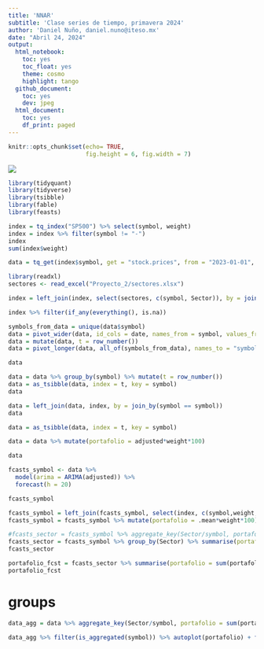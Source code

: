 ```yaml
---
title: 'NNAR'
subtitle: 'Clase series de tiempo, primavera 2024'
author: 'Daniel Nuño, daniel.nuno@iteso.mx'
date: "Abril 24, 2024"
output:
  html_notebook:
    toc: yes
    toc_float: yes
    theme: cosmo
    highlight: tango
  github_document:
    toc: yes
    dev: jpeg
  html_document:
    toc: yes
    df_print: paged
---
```


```r
knitr::opts_chunk$set(echo= TRUE,
                      fig.height = 6, fig.width = 7)
```

```{=html}
<style>
.forceBreak { -webkit-column-break-after: always; break-after: column; }
</style>
```
![](https://upload.wikimedia.org/wikipedia/commons/d/db/Logo_ITESO_normal.jpg)



```r
library(tidyquant)
library(tidyverse)
library(tsibble)
library(fable)
library(feasts)
```

```r
index = tq_index("SP500") %>% select(symbol, weight)
index = index %>% filter(symbol != "-")
index
sum(index$weight)

data = tq_get(index$symbol, get = "stock.prices", from = "2023-01-01", to = "2024-03-29") %>% select(symbol, date, adjusted)
```


```r
library(readxl)
sectores <- read_excel("Proyecto_2/sectores.xlsx")
```


```r
index = left_join(index, select(sectores, c(symbol, Sector)), by = join_by(symbol == symbol))
```


```r
index %>% filter(if_any(everything(), is.na))
```




```r
symbols_from_data = unique(data$symbol)
data = pivot_wider(data, id_cols = date, names_from = symbol, values_from = adjusted)
data = mutate(data, t = row_number())
data = pivot_longer(data, all_of(symbols_from_data), names_to = "symbol", values_to = "adjusted")
```

```r
data
```




```r
data = data %>% group_by(symbol) %>% mutate(t = row_number())
data = as_tsibble(data, index = t, key = symbol)
data
```
```r
data = left_join(data, index, by = join_by(symbol == symbol))
data
```

```r
data = as_tsibble(data, index = t, key = symbol)
```

```r
data = data %>% mutate(portafolio = adjusted*weight*100)
```

```r
data
```



```r
fcasts_symbol <- data %>%
  model(arima = ARIMA(adjusted)) %>%
  forecast(h = 20)
```

```r
fcasts_symbol
```


```r
fcasts_symbol = left_join(fcasts_symbol, select(index, c(symbol,weight, Sector)), by = join_by(symbol == symbol))
fcasts_symbol = fcasts_symbol %>% mutate(portafolio = .mean*weight*100)
```



```r
#fcasts_sector = fcasts_symbol %>% aggregate_key(Sector/symbol, portafolio = sum(portafolio))
fcasts_sector = fcasts_symbol %>% group_by(Sector) %>% summarise(portafolio = sum(portafolio))
fcasts_sector
```

```r
portafolio_fcst = fcasts_sector %>% summarise(portafolio = sum(portafolio))
portafolio_fcst
```


# groups

```r
data_agg = data %>% aggregate_key(Sector/symbol, portafolio = sum(portafolio))
```


```r
data_agg %>% filter(is_aggregated(symbol)) %>% autoplot(portafolio) + facet_wrap(vars(Sector), scales = "free_y", ncol = 3) + theme(legend.position = "none")
```
